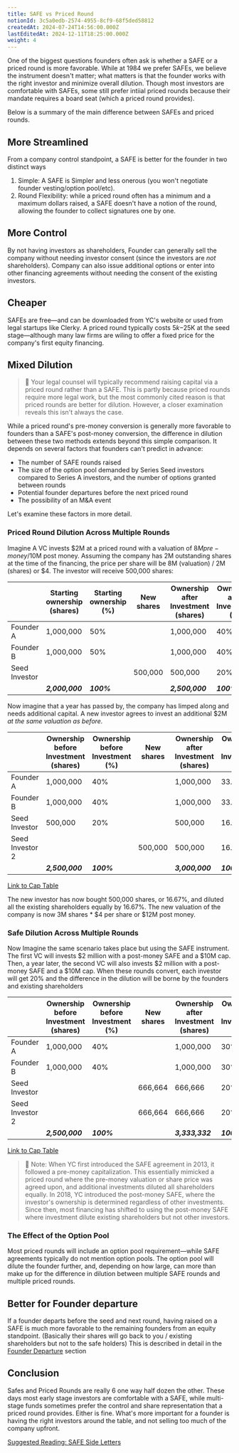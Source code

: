 ```yaml
---
title: SAFE vs Priced Round
notionId: 3c5a0edb-2574-4955-8cf9-68f5ded58812
createdAt: 2024-07-24T14:56:00.000Z
lastEditedAt: 2024-12-11T18:25:00.000Z
weight: 4
---
```



One of the biggest questions founders often ask is whether a SAFE or a priced round is more favorable. While at 1984 we prefer SAFEs, we believe the instrument doesn't matter; what matters is that the founder works with the right investor and minimize overall dilution. Though most investors are comfortable with SAFEs, some still prefer intiial priced rounds because their mandate requires a board seat (which a priced round provides).


Below is a summary of the main difference between SAFEs and priced rounds. 


## More Streamlined


From a company control standpoint, a SAFE is better for the founder in two distinct ways 

1. Simple: A SAFE is Simpler and less onerous (you won't negotiate  founder vesting/option pool/etc).
2. Round Flexibility: while a priced round often has a minimum and a maximum dollars raised, a SAFE doesn't have a notion of the round, allowing the founder to collect signatures one by one.

## More Control


By not having investors as shareholders, Founder can generally sell the company without needing investor consent (since the investors are _not_ shareholders). Company can also issue additional options or enter into other financing agreements without needing the consent of the existing investors. 


## Cheaper


SAFEs are free—and can be downloaded from YC's website or used from legal startups like Clerky.  A priced round typically costs $5k-$25K at the seed stage—although many law firms are wiling to offer a fixed price for the company's first equity financing.


## Mixed Dilution 


> 📢 Your legal counsel will typically recommend raising capital via a priced round rather than a SAFE. This is partly because priced rounds require more legal work, but the most commonly cited reason is that priced rounds are better for dilution. However, a closer examination reveals this isn't always the case.


While a priced round's pre-money conversion is generally more favorable to founders than a SAFE's post-money conversion, the difference in dilution between these two methods extends beyond this simple comparison. It depends on several factors that founders can't predict in advance:

- The number of SAFE rounds raised
- The size of the option pool demanded by Series Seed investors compared to Series A investors, and the number of options granted between rounds
- Potential founder departures before the next priced round
- The possibility of an M&A event

Let's examine these factors in more detail.


### Priced Round Dilution Across Multiple Rounds


Imagine A VC invests $2M at a priced round with a valuation of $8M pre-money/$10M post money.  Assuming the company has 2M outstanding shares at the time of the financing, the price per share will be 8M (valuation) / 2M (shares) or $4.  The investor will receive 500,000 shares:


|               | Starting ownership (shares) | Starting ownership (%) | New shares | Ownership after Investment (shares) | Ownership after Investment (%) |
| ------------- | --------------------------- | ---------------------- | ---------- | ----------------------------------- | ------------------------------ |
| Founder A     | 1,000,000                   | 50%                    |            | 1,000,000                           | 40%                            |
| Founder B     | 1,000,000                   | 50%                    |            | 1,000,000                           | 40%                            |
| Seed Investor |                             |                        | 500,000    | 500,000                             | 20%                            |
|               | _**2,000,000**_             | _**100%**_             |            | _**2,500,000**_                     | _**100%**_                     |


Now imagine that a year has passed by, the company has limped along and needs additional capital. A new investor agrees to invest an additional $2M _at the same valuation as before._  


|                 | Ownership before  Investment (shares) | Ownership before Investment (%) | New shares | Ownership after Investment (shares) | Ownership after Investment (%) |
| --------------- | ------------------------------------- | ------------------------------- | ---------- | ----------------------------------- | ------------------------------ |
| Founder A       | 1,000,000                             | 40%                             |            | 1,000,000                           | 33.33%                         |
| Founder B       | 1,000,000                             | 40%                             |            | 1,000,000                           | 33.33%                         |
| Seed Investor   | 500,000                               | 20%                             |            | 500,000                             | 16.67%                         |
| Seed Investor 2 |                                       |                                 | 500,000    | 500,000                             | 16.67%                         |
|                 | _**2,500,000**_                       | _**100%**_                      |            | _**3,000,000**_                     | _**100%**_                     |


[Link to Cap Table](https://1984.vc/docs/founders-handbook/cap-table-worksheet/#AAN4IgTg9g7gIghgFziAXAbVASwCapABhABoQEBPABwFM8BjCAWwYgDtiQW4GaUQAxCAFcW2KmAAEAQXYBnABZwwVGagCM.DZpLQWY.ZgoAFWglQAOAOwA6AKyb1ATgDMFu6pclsmADaCEVbGNTFAA2GysQgCY7MKiYmxCnEjhvb2gYKm8qf1QEMEEqAF8iLFxeVXZyajpGZjYSTm48AWFRCQAhWQUlFRR1TQ1tKF0wfSMTVAAWEIiQuZCHCyXlhzNPHz8AoNQncIHd_Ztk1PTM7J48guLSvDNKyh4QGTFMZXZGx4BlKgDxAEkWAA3ZQICASCokTBAkHcFjBSIDQZPbpvFA2JwYpyqIYjMbbPoOKwOYnOSKTElOaLHNKwM45FCXIolEA4PCTe7VXjPMCvFQNLhfH7Yf7QmSgiSRdhQ4Fi2HwxH4EjyRSomyTfDohw4vRyAz41QzeaJGxmTH4KkgFI0jJZemMwoAXRIFCUAFlWFQyOYFSQkGAAObZADyFAQmFYMkMEAg3lQipAwkEz2wIbDEbjJAUMgAclQoAAlIQiXL5IpAA)


The new investor has now bought 500,000 shares, or 16.67%, and diluted all the existing shareholders equally by 16.67%.  The new valuation of the company is now 3M shares * $4 per share or $12M post money.  


### Safe Dilution Across Multiple Rounds


Now Imagine the same scenario takes place but using the SAFE instrument. The first VC will invests $2 million with a post-money SAFE and a $10M cap. Then, a year later, the second VC will also invests $2 million with a post-money SAFE and a $10M cap.  When these rounds convert, each investor will get 20% and the difference in the dilution will be borne by the founders and existing shareholders


|                 | Ownership before  Investment (shares) | Ownership before Investment (%) | New shares | Ownership after Investment (shares) | Ownership after Investment (%) |
| --------------- | ------------------------------------- | ------------------------------- | ---------- | ----------------------------------- | ------------------------------ |
| Founder A       | 1,000,000                             | 40%                             |            | 1,000,000                           | 30%                            |
| Founder B       | 1,000,000                             | 40%                             |            | 1,000,000                           | 30%                            |
| Seed Investor   |                                       |                                 | 666,664    | 666,666                             | 20%                            |
| Seed Investor 2 |                                       |                                 | 666,664    | 666,666                             | 20%                            |
|                 | _**2,500,000**_                       | _**100%**_                      |            | _**3,333,332**_                     | _**100%**_                     |


[Link to Cap Table](https://1984vc.github.io/startup-finance/safe-conversion#AAN4IgTg9g7gIghgFziAXAbVASwCapABhABoQEBPABwFM8BjCAWwYgDtiQW4GaUQAxCAFcW2KmAAEAQXYBnABZwwVGagCM.DZpLQWY.ZgoAFWglQAOAOwA6AKyb1ATgDMFu6pclsmADaCEVbGNTFAA2GysQgCY7MKiYmxCnEjhvb2gYKm8qf1QEMEEqAF8iLFxeVXZyajpGZjYSTm48AWFRCQAhWQUlFRR1TQ1tKF0wfSMTVAAWEIiQuZCHCyXlhzNPHz8AoNQncIHd_Ztk1PTM7J48guLSvAtKyh4QGTgAMxoGrkeAYQAlADVxAAKL7dLIycQ_TAANzE4j.VBYCEEPQAlOxMCwYTIENxEah8CRaHAKGonANBiAvDJ6MJggSQDo9HIDNsUPT5IplPjjmlYGccigXikZFR1s8AEZZbB8TCZbC9NAAXUJrBho0wrAAKg88BQINiQNcQDg8GZ7tVeCKwLKVB8mrwAMpUALiACSmOUCAgEgqJAxWJxCOCkXJ7O6XJQNic0acqiGIzGrNUDisDjTzkik3TTmiPNOWQFlyKJWNZRAk3NjytNvYjUeTpd7oD3vEkXRHuxuODoZIHJ6qBsk3wUYc8aZLImfRm80SNjMMfwuZAKV5GQLF3yRWVIAoSgAsqwqGRzD3SIoAObZADyFAQGpYMkMEAg3m5IGEghF2Bvd9YvXpCgyAAclQUA_EIIi5JuhRAA)


> 📢 Note: When YC first introduced the SAFE agreement in 2013, it followed a pre-money capitalization. This essentially mimicked a priced round where the pre-money valuation or share price was agreed upon, and additional investments diluted all shareholders equally. In 2018, YC introduced the post-money SAFE, where the investor's ownership is determined regardless of other investments. Since then, most financing has shifted to using the post-money SAFE where investment dilute existing shareholders but not other investors.


### The Effect of the Option Pool


Most priced rounds will include an option pool requirement—while SAFE agreements typically do not mention option pools.  The option pool will dilute the founder further, and, depending on how large, can more than make up for the difference in dilution between multiple SAFE rounds  and multiple priced rounds. 


## Better for Founder departure 


If a founder departs before the seed and next round, having raised on a SAFE is much more favorable to the remaining founders from an equity standpoint. (Basically their shares will go back to you / existing shareholders but not to the safe holders) This is described in detail in the [Founder Departure](/founders-handbook/founder-departure) section


## Conclusion 


Safes and Priced Rounds are really 6 one way half dozen the other. These days most early stage investors are comfortable with a SAFE, while multi-stage funds sometimes prefer the control and share representation that a priced round provides.  Either is fine. What's more important for a founder is having the right investors around the table, and not selling too much of the company upfront. 


[Suggested Reading: SAFE Side Letters](/founders-handbook/safe-side-letters)

